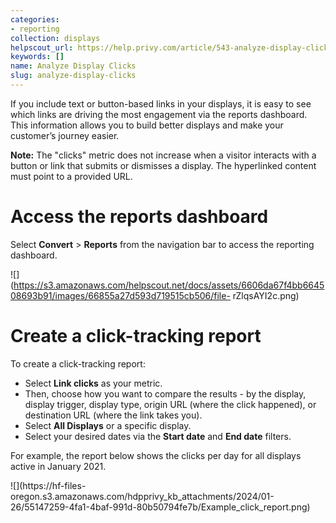 ```yaml
---
categories:
- reporting
collection: displays
helpscout_url: https://help.privy.com/article/543-analyze-display-clicks
keywords: []
name: Analyze Display Clicks
slug: analyze-display-clicks
---
```

If you include text or button-based links in your displays, it is easy to see
which links are driving the most engagement via the reports dashboard. This
information allows you to build better displays and make your customer’s
journey easier.

**Note:** The "clicks" metric does not increase when a visitor interacts with
a button or link that submits or dismisses a display. The hyperlinked content
must point to a provided URL.

# Access the reports dashboard

Select **Convert** > **Reports** from the navigation bar to access the
reporting dashboard.

![](https://s3.amazonaws.com/helpscout.net/docs/assets/6606da67f4bb664508693b91/images/66855a27d593d719515cb506/file-
rZlqsAYI2c.png)

# Create a click-tracking report

To create a click-tracking report:

  * Select **Link clicks** as your metric. 
  * Then, choose how you want to compare the results - by the display, display trigger, display type, origin URL (where the click happened), or destination URL (where the link takes you).
  * Select **All Displays** or a specific display. 
  * Select your desired dates via the **Start date** and **End date** filters. 

For example, the report below shows the clicks per day for all displays active
in January 2021.

![](https://hf-files-
oregon.s3.amazonaws.com/hdpprivy_kb_attachments/2024/01-26/55147259-4fa1-4baf-991d-80b50794fe7b/Example_click_report.png)

